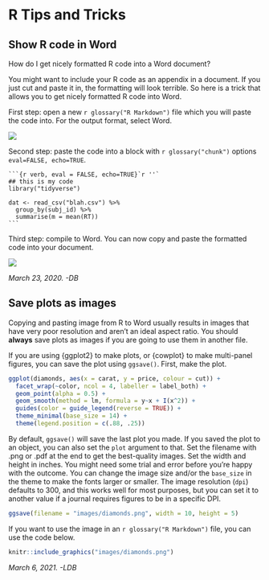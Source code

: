 # R Tips and Tricks

## Show R code in Word

How do I get nicely formatted R code into a Word document?

You might want to include your R code as an appendix in a document. If you just cut and paste it in, the formatting will look terrible. So here is a trick that allows you to get nicely formatted R code into Word.

First step: open a new `r glossary("R Markdown")` file which you will paste the code into. For the output format, select Word.

![](images/rmarkdown-word-code-1.png)

Second step: paste the code into a block with `r glossary("chunk")` options `eval=FALSE, echo=TRUE`.

````
```{r verb, eval = FALSE, echo=TRUE}`r ''`
## this is my code
library("tidyverse")

dat <- read_csv("blah.csv") %>%
  group_by(subj_id) %>%
  summarise(m = mean(RT))
```
````

Third step: compile to Word. You can now copy and paste the formatted code into your document.

![](images/rmarkdown-word-code-2.png)

*March 23, 2020. -DB*

## Save plots as images

Copying and pasting image from R to Word usually results in images that have very poor resolution and aren't an ideal aspect ratio. You should **always** save plots as images if you are going to use them in another file.

If you are using {ggplot2} to make plots, or {cowplot} to make multi-panel figures, you can save the plot using `ggsave()`. First, make the plot.

```r
ggplot(diamonds, aes(x = carat, y = price, colour = cut)) +
  facet_wrap(~color, ncol = 4, labeller = label_both) +
  geom_point(alpha = 0.5) +
  geom_smooth(method = lm, formula = y~x + I(x^2)) +
  guides(color = guide_legend(reverse = TRUE)) +
  theme_minimal(base_size = 14) +
  theme(legend.position = c(.88, .25))
```

By default, `ggsave()` will save the last plot you made. If you saved the plot to an object, you can also set the `plot` argument to that. Set the filename with .png or .pdf at the end to get the best-quality images. Set the width and height in inches. You might need some trial and error before you're happy with the outcome. You can change the image size and/or the `base_size` in the theme to make the fonts larger or smaller. The image resolution (`dpi`) defaults to 300, and this works well for most purposes, but you can set it to another value if a journal requires figures to be in a specific DPI.

```r
ggsave(filename = "images/diamonds.png", width = 10, height = 5)
```

If you want to use the image in an `r glossary("R Markdown")` file, you can use the code below.

```r
knitr::include_graphics("images/diamonds.png")
```

*March 6, 2021. -LDB*

